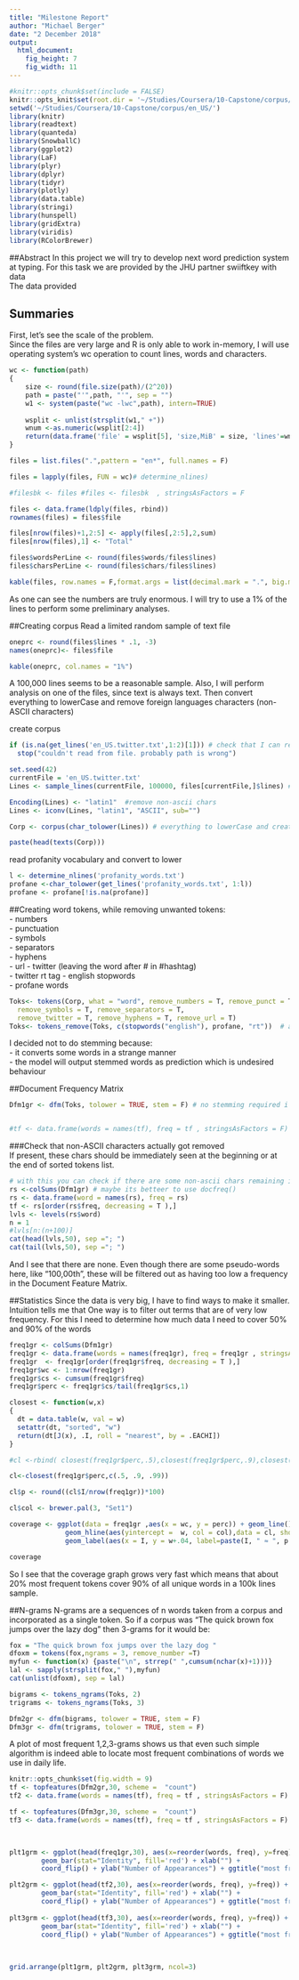 ```yaml
---
title: "Milestone Report"
author: "Michael Berger"
date: "2 December 2018"
output: 
  html_document: 
    fig_height: 7
    fig_width: 11
---
```


```r
#knitr::opts_chunk$set(include = FALSE)
knitr::opts_knit$set(root.dir = '~/Studies/Coursera/10-Capstone/corpus/en_US/')
setwd('~/Studies/Coursera/10-Capstone/corpus/en_US/')
library(knitr)
library(readtext)
library(quanteda)
library(SnowballC)
library(ggplot2)
library(LaF)
library(plyr)
library(dplyr)
library(tidyr)
library(plotly)
library(data.table)
library(stringi)
library(hunspell)
library(gridExtra)
library(viridis)
library(RColorBrewer)
```


##Abstract
In this project we will try to develop next word prediction system at typing. For this task we are provided by the JHU partner swiiftkey with data  
The data provided  
 
## Summaries
First, let's see the scale of the problem.  
Since the files are very large and R is only able to work in-memory, I will use operating system's wc operation to count lines, words and characters.
    
```r

wc <- function(path)
{
    size <- round(file.size(path)/(2^20))
    path = paste("'",path, "'", sep = "")
    w1 <- system(paste("wc -lwc",path), intern=TRUE)
    
    wsplit <- unlist(strsplit(w1," +"))
    wnum <-as.numeric(wsplit[2:4])
    return(data.frame('file' = wsplit[5], 'size,MiB' = size, 'lines'=wnum[1], 'words'=wnum[2], 'chars'=wnum[3], stringsAsFactors = F))
}

files = list.files(".",pattern = "en*", full.names = F)

files = lapply(files, FUN = wc)# determine_nlines)

#filesbk <- files #files <- filesbk  , stringsAsFactors = F

files <- data.frame(ldply(files, rbind))
rownames(files) = files$file

files[nrow(files)+1,2:5] <- apply(files[,2:5],2,sum)
files[nrow(files),1] <- "Total"

files$wordsPerLine <- round(files$words/files$lines)
files$charsPerLine <- round(files$chars/files$lines)

kable(files, row.names = F,format.args = list(decimal.mark = ".", big.mark = ","))
```
 
As one can see the numbers are truly enormous. I will try to use a 1% of the lines to perform some preliminary analyses.


##Creating corpus
  Read a limited random sample of text file   
```r
oneprc <- round(files$lines * .1, -3) 
names(oneprc)<- files$file

kable(oneprc, col.names = "1%")
```  
  A 100,000 lines seems to be a reasonable sample. Also, I will perform analysis on one of the files, since text is always text.
  Then convert everything to lowerCase and remove foreign languages characters (non-ASCII characters)
  
  create corpus
 
```r
 

if (is.na(get_lines('en_US.twitter.txt',1:2)[1])) # check that I can read from file
  stop("couldn't read from file. probably path is wrong")

set.seed(42)
currentFile = 'en_US.twitter.txt'
Lines <- sample_lines(currentFile, 100000, files[currentFile,]$lines) #sample some lines from a file

Encoding(Lines) <- "latin1"  #remove non-ascii chars 
Lines <- iconv(Lines, "latin1", "ASCII", sub="")

Corp <- corpus(char_tolower(Lines)) # everything to lowerCase and create corpus

paste(head(texts(Corp)))

```

 read profanity vocabulary and convert to lower

```r
l <- determine_nlines('profanity_words.txt')
profane <-char_tolower(get_lines('profanity_words.txt', 1:l))
profane <- profane[!is.na(profane)]
```


  
##Creating word tokens, while removing unwanted tokens:  
    - numbers  
    - punctuation  
    - symbols  
    - separators  
    - hyphens  
    - url 
    - twitter (leaving the word after # in #hashtag)  
    - twitter rt tag
    - english stopwords  
    - profane words  
    
```r
Toks<- tokens(Corp, what = "word", remove_numbers = T, remove_punct = T,
  remove_symbols = T, remove_separators = T,
  remove_twitter = T, remove_hyphens = T, remove_url = T)
Toks<- tokens_remove(Toks, c(stopwords("english"), profane, "rt"))  # also remove ReTweet tag
```
    
    
I decided not to do stemming because:  
  - it converts some words in a strange manner  
  - the model will output stemmed words as prediction which is undesired behaviour   
    
##Document Frequency Matrix  

  
```r

Dfm1gr <- dfm(Toks, tolower = TRUE, stem = F) # no stemming required i think


#tf <- data.frame(words = names(tf), freq = tf , stringsAsFactors = F)


```
  
###Check that non-ASCII characters actually got removed  
  If present, these chars should be immediately seen at the beginning or at the end of sorted tokens list.
  
```r
# with this you can check if there are some non-ascii chars remaining in dfm like chinese or russian 
rs <-colSums(Dfm1gr) # maybe its betteer to use docfreq()
rs <- data.frame(word = names(rs), freq = rs)
tf <- rs[order(rs$freq, decreasing = T ),]
lvls <- levels(rs$word)
n = 1
#lvls[n:(n+100)]
cat(head(lvls,50), sep ="; ")
cat(tail(lvls,50), sep ="; ")
```
And I see that there are none. Even though there are some pseudo-words here, like "100,00th", these will be filtered out as having too low a frequency in the Document Feature Matrix.

##Statistics
Since the data is very big, I have to find ways to make it smaller. 
Intuition tells me that 
One way is to filter out terms that are of very low frequency. 
For this I need to determine how much data I need to cover 50% and 90% of the words

  
```r
freq1gr <- colSums(Dfm1gr)
freq1gr <- data.frame(words = names(freq1gr), freq = freq1gr , stringsAsFactors = F)
freq1gr  <- freq1gr[order(freq1gr$freq, decreasing = T ),]
freq1gr$wc <- 1:nrow(freq1gr)
freq1gr$cs <- cumsum(freq1gr$freq)
freq1gr$perc <- freq1gr$cs/tail(freq1gr$cs,1)

closest <- function(w,x)
{
  dt = data.table(w, val = w) 
  setattr(dt, "sorted", "w")
  return(dt[J(x), .I, roll = "nearest", by = .EACHI])
}

#cl <-rbind( closest(freq1gr$perc,.5),closest(freq1gr$perc,.9),closest(freq1gr$perc,.99))

cl<-closest(freq1gr$perc,c(.5, .9, .99))

cl$p <- round((cl$I/nrow(freq1gr))*100)

cl$col <- brewer.pal(3, "Set1")

coverage <- ggplot(data = freq1gr ,aes(x = wc, y = perc)) + geom_line() +
              geom_hline(aes(yintercept =  w, col = col),data = cl, show.legend = F)  +
              geom_label(aes(x = I, y = w+.04, label=paste(I, " ≈ ", p ,"%"), col = col ), data = cl, show.legend = F) + xlab("num of unique words") + ylab("% most frequent tokens") #+ brewer.pal(7, "BrBG")  #scale_fill_brewer(palette="Dark2")

coverage
```
  
So I see that the coverage graph grows very fast which means that about 20% most frequent tokens cover 90% of all unique words in a 100k lines sample. 
  
  
##N-grams
N-grams are a sequences of n words taken from a corpus and incorporated as a single token.
So if a corpus was "The quick brown fox jumps over the lazy dog" then 3-grams for it would be:

```r
fox = "The quick brown fox jumps over the lazy dog "
dfoxm = tokens(fox,ngrams = 3, remove_number =T)
myfun <- function(x) {paste("\n", strrep(" ",cumsum(nchar(x)+1)))}
lal <- sapply(strsplit(fox," "),myfun)
cat(unlist(dfoxm), sep = lal)
```
  
  
```r
bigrams <- tokens_ngrams(Toks, 2)
trigrams <- tokens_ngrams(Toks, 3)

Dfm2gr <- dfm(bigrams, tolower = TRUE, stem = F)
Dfm3gr <- dfm(trigrams, tolower = TRUE, stem = F)
```

  
A plot of most frequent 1,2,3-grams shows us that even such simple algorithm is indeed able to locate most frequent combinations of words we use in daily life.  
  
  
```r
knitr::opts_chunk$set(fig.width = 9)
tf <- topfeatures(Dfm2gr,30, scheme =  "count")
tf2 <- data.frame(words = names(tf), freq = tf , stringsAsFactors = F)

tf <- topfeatures(Dfm3gr,30, scheme =  "count")
tf3 <- data.frame(words = names(tf), freq = tf , stringsAsFactors = F)


                     
plt1grm <- ggplot(head(freq1gr,30), aes(x=reorder(words, freq), y=freq)) + 
        geom_bar(stat="Identity", fill='red') + xlab("") +
        coord_flip() + ylab("Number of Appearances") + ggtitle("most frequent 1grams") 

plt2grm <- ggplot(head(tf2,30), aes(x=reorder(words, freq), y=freq)) + 
        geom_bar(stat="Identity", fill='red') + xlab("") +
        coord_flip() + ylab("Number of Appearances") + ggtitle("most frequent 2grams") 
        
plt3grm <- ggplot(head(tf3,30), aes(x=reorder(words, freq), y=freq)) + 
        geom_bar(stat="Identity", fill='red') + xlab("") +
        coord_flip() + ylab("Number of Appearances") + ggtitle("most frequent 3grams") 
      

  
grid.arrange(plt1grm, plt2grm, plt3grm, ncol=3)

```











